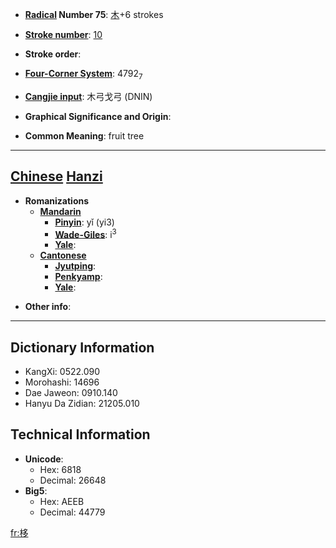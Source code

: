 * '''[[Wiktionary:Chinese radical index| Radical]] Number 75''': [[Wiktionary:Chinese radical index 木|木]]+6 strokes

* '''[[Wiktionary:Chinese total strokes index|Stroke number]]''': [[Wiktionary:Chinese total strokes index 10|10]]

* '''Stroke order''': 

* '''[[Wiktionary:Chinese four corner index|Four-Corner System]]''': 4792<sub>7</sub>

* '''[[Wiktionary:Chinese Cangjie index|Cangjie input]]''': 木弓戈弓 (DNIN)

* '''Graphical Significance and Origin''': 

* '''Common Meaning''': fruit tree

----

== [[Chinese]] [[Hanzi]] ==

* '''Romanizations'''
** '''[[Mandarin]]'''
*** '''[[Pinyin]]''': yǐ (yi3)
*** '''[[Wade-Giles]]''': i<sup>3</sup>
*** '''[[Yale]]''': 
** '''[[Cantonese]]'''
*** '''[[Jyutping]]''':
*** '''[[Penkyamp]]''': 
*** '''[[Yale]]''': 

* '''Other info''': 

----

== Dictionary Information ==

* KangXi: 0522.090
* Morohashi: 14696
* Dae Jaweon: 0910.140
* Hanyu Da Zidian: 21205.010

== Technical Information ==

* '''Unicode''':
** Hex: 6818
** Decimal: 26648
* '''Big5''':
** Hex: AEEB
** Decimal: 44779

[[fr:栘]]